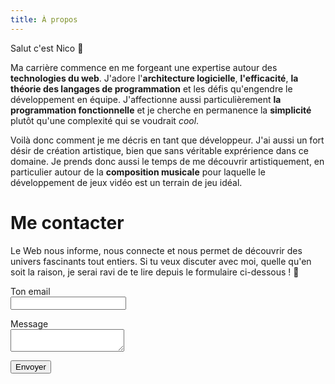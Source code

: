 ```yaml
---
title: À propos
---
```


Salut c'est Nico 👋

Ma carrière commence en me forgeant une expertise autour des
**technologies du web**. J'adore l'**architecture logicielle**,
**l'efficacité**, **la théorie des langages de programmation** et
les défis qu'engendre le développement en équipe. J'affectionne aussi
particulièrement **la programmation fonctionnelle** et je cherche en
permanence la **simplicité** plutôt qu'une complexité qui se voudrait
_cool_.

Voilà donc comment je me décris en tant que développeur. J'ai aussi un
fort désir de création artistique, bien que sans véritable exprérience
dans ce domaine. Je prends donc aussi le temps de me découvrir
artistiquement, en particulier autour de la **composition musicale**
pour laquelle le développement de jeux vidéo est un terrain de jeu idéal.

# Me contacter

Le Web nous informe, nous connecte et nous permet de découvrir des univers
fascinants tout entiers. Si tu veux discuter avec moi, quelle qu'en soit
la raison, je serai ravi de te lire depuis le formulaire
ci-dessous&nbsp;!&nbsp;🙂

<form action="https://formspree.io/myygvdwe" method="POST">
  <p>
    <label>
      Ton email
      <br />
      <input type="email" name="_replyto" required />
    </label>
  </p>
  <p>
    <label>
      Message
      <br />
      <textarea name="message" rows={6}></textarea>
    </label>
  </p>
  <button type="submit">Envoyer</button>
</form>
